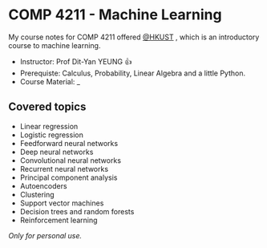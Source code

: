 # COMP 4211 - Machine Learning

My course notes for COMP 4211 offered [@HKUST](https://hkust.edu.hk/) , which is an introductory course to machine learning.

- Instructor: Prof Dit-Yan YEUNG 👍
- Prerequiste: Calculus, Probability, Linear Algebra and a little Python.
- Course Material: \_

## Covered topics

- Linear regression
- Logistic regression
- Feedforward neural networks
- Deep neural networks
- Convolutional neural networks
- Recurrent neural networks
- Principal component analysis
- Autoencoders
- Clustering
- Support vector machines
- Decision trees and random forests
- Reinforcement learning

_Only for personal use._
